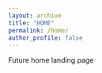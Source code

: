 ```yaml
---
layout: archive
title: "HOME"
permalink: /home/
author_profile: false
---
```



Future home landing page